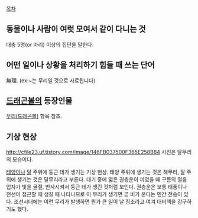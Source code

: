 [[목차]]

== 동물이나 사람이 여럿 모여서 같이 다니는 것 ==
대충 5명(or 마리) 이상의 집단을 말한다.

== 어떤 일이나 상황을 처리하기 힘들 때 쓰는 단어 ==
無理. (ex:~는  무리일 것으로 사료됩니다)

== [[드래곤볼]]의 등장인물 ==
[[무리(드래곤볼)]] 항목 참조.

== 기상 현상 ==
http://cfile23.uf.tistory.com/image/146FB037500F365E258B84
사진은 달무리의 모습이다.

[[태양]]이나 [[달]] 주위에 둥근 테가 생기는 기상 현상. 태양 주위에 생기는 것은 해무리, 달 주위에 생기는 것은 달무리라고 부른다. 대기 중에 엷은 권층운이 끼었을 때 구름의 얼음 입자가 빛을 굴절, 반사시켜서 둥근 테가 생긴 것처럼 보인다. 권층운은 보통 태풍이나 전선이 접근할 때 생길 때 나타나므로 이 무리가 생기면 곧 비가 온다는 민간 전승이 있다. 
조선시대에는 이런 무리가 발생하면 뭔가 큰 일이 날 징조라고 여겨 대비책을 강구하기도 했다. 



